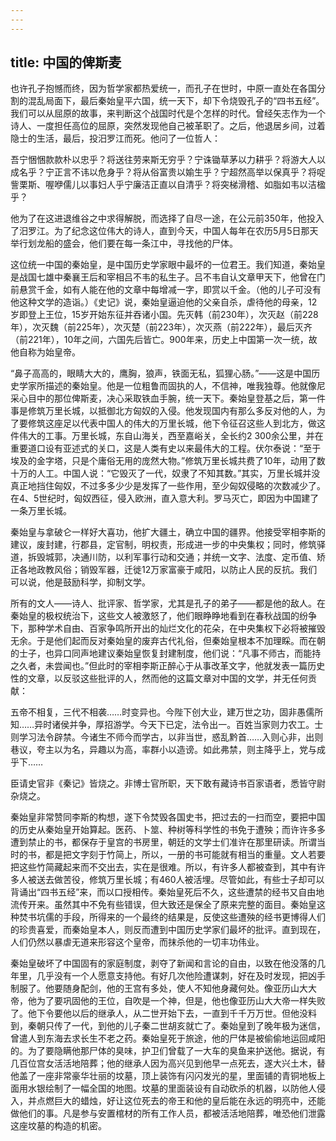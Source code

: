 ```yaml
---
---
---
```

title: 中国的俾斯麦
---




也许孔子抱憾而终，因为哲学家都热爱统一，而孔子在世时，中原一直处在各国分割的混乱局面下，最后秦始皇平六国，统一天下，却下令烧毁孔子的“四书五经”。我们可以从屈原的故事，来判断这个战国时代是个怎样的时代。曾经矢志作为一个诗人、一度担任高位的屈原，突然发现他自己被革职了。之后，他退居乡间，过着隐士的生活，最后，投汨罗江而死。他问了一位哲人：

吾宁悃悃款款朴以忠乎？将送往劳来斯无穷乎？宁诛锄草茅以力耕乎？将游大人以成名乎？宁正言不讳以危身乎？将从俗富贵以媮生乎？宁超然高举以保真乎？将哫訾栗斯、喔咿儒儿以事妇人乎宁廉洁正直以自清乎？将突梯滑稽、如脂如韦以洁楹乎？



他为了在这进退维谷之中求得解脱，而选择了自尽一途，在公元前350年，他投入了汨罗江。为了纪念这位伟大的诗人，直到今天，中国人每年在农历5月5日那天举行划龙船的盛会，他们要在每一条江中，寻找他的尸体。

这位统一中国的秦始皇，是中国历史学家眼中最坏的一位君王。我们知道，秦始皇是战国七雄中秦襄王后和宰相吕不韦的私生子。吕不韦自认文章甲天下，他曾在门前悬赏千金，如有人能在他的文章中每增减一字，即赏以千金。（他的儿子可没有他这种文学的造诣。）《史记》说，秦始皇逼迫他的父亲自杀，虐待他的母亲，12岁即登上王位，15岁开始东征并吞诸小国。先灭韩（前230年），次灭赵（前228年），次灭魏（前225年），次灭楚（前223年），次灭燕（前222年），最后灭齐（前221年），10年之间，六国先后皆亡。900年来，历史上中国第一次一统，故他自称为始皇帝。

“鼻子高高的，眼睛大大的，鹰胸，狼声，铁面无私，狐狸心肠。”——这是中国历史学家所描述的秦始皇。他是一位粗鲁而固执的人，不信神，唯我独尊。他就像尼采心目中的那位俾斯麦，决心采取铁血手腕，统一天下。秦始皇登基之后，第一件事是修筑万里长城，以抵御北方匈奴的入侵。他发现国内有那么多反对他的人，为了要修筑这座足以代表中国人的伟大的万里长城，他下令征召这些人到北方，做这件伟大的工事。万里长城，东自山海关，西至嘉峪关，全长约2 300余公里，并在重要道口设有亚述式的关口，这是人类有史以来最伟大的工程。伏尔泰说：“至于埃及的金字塔，只是个庸俗无用的庞然大物。”修筑万里长城共费了10年，动用了数十万的人工。中国人说：“它毁灭了一代，奴隶了不知其数。”其实，万里长城并没真正地挡住匈奴，不过多多少少是发挥了一些作用，至少匈奴侵略的次数减少了。在4、5世纪时，匈奴西征，侵入欧洲，直入意大利。罗马灭亡，即因为中国建了一条万里长城。

秦始皇与拿破仑一样好大喜功，他扩大疆土，确立中国的疆界。他接受宰相李斯的建议，废封建，行郡县，定官制，明权责，形成进一步的中央集权；同时，修筑驿道，拆毁城郭，决通川防，以利军事行动和交通；并统一文字、法度、定币值、矫正各地政教风俗；销毁军器，迁徙12万家富豪于咸阳，以防止人民的反抗。我们可以说，他是鼓励科学，抑制文学。

所有的文人——诗人、批评家、哲学家，尤其是孔子的弟子——都是他的敌人。在秦始皇的极权统治下，这些文人被激怒了，他们眼睁睁地看到在春秋战国的纷争下，那种学术自由、百家争鸣所开出的灿烂文化的花朵，在中央集权下必将被摧毁无余。于是他们起而反对秦始皇的废弃古代礼俗，但秦始皇根本不加理睬。而在朝的士子，也异口同声地建议秦始皇恢复封建制度，他们说：“凡事不师古，而能持之久者，未尝闻也。”但此时的宰相李斯正醉心于从事改革文字，他就发表一篇历史性的文章，以反驳这些批评的人，然而他的这篇文章对中国的文学，并无任何贡献：

五帝不相复，三代不相袭……时变异也。今陛下创大业，建万世之功，固非愚儒所知……异时诸侯并争，厚招游学。今天下已定，法令出一。百姓当家则力农工。士则学习法令辟禁。今诸生不师今而学古，以非当世，惑乱黔首……入则心非，出则巷议，夸主以为名，异趣以为高，率群小以造谤。如此弗禁，则主降乎上，党与成乎下……

臣请史官非《秦记》皆烧之。非博士官所职，天下敢有藏诗书百家语者，悉皆守尉杂烧之。



秦始皇非常赞同李斯的构想，遂下令焚毁各国史书，把过去的一扫而空，要把中国的历史从秦始皇开始算起。医药、卜筮、种树等科学性的书免于遭殃；而许许多多遭到禁止的书，都保存于皇宫的书房里，朝廷的文学士们准许在那里研读。所谓当时的书，都是把文字刻于竹简上，所以，一册的书可能就有相当的重量。文人若要把这些竹简藏起来而不交出去，实在是很难。所以，有许多人都被查到，其中有许多人被送去做苦役，修筑万里长城；有460人被活埋。尽管如此，有些士子却可以背诵出“四书五经”来，而以口授相传。秦始皇死后不久，这些遭禁的经书又自由地流传开来。虽然其中不免有些错误，但大致还是保全了原来完整的面目。秦始皇这种焚书坑儒的手段，所得来的一个最终的结果是，反使这些遭殃的经书更博得人们的珍贵喜爱，而秦始皇本人，则反而遭到中国历史学家们最坏的批评。直到现在，人们仍然以暴虐无道来形容这个皇帝，而抹杀他的一切丰功伟业。

秦始皇破坏了中国固有的家庭制度，剥夺了新闻和言论的自由，以致在他没落的几年里，几乎没有一个人愿意支持他。有好几次他险遭谋刺，好在及时发现，把凶手制服了。他要随身配剑，他的王宫有多处，使人不知他身藏何处。像亚历山大大帝，他为了要巩固他的王位，自吹是一个神，但是，他也像亚历山大大帝一样失败了。他下令要他以后的继承人，从二世开始下去，一直到千千万万世。但他没料到，秦朝只传了一代，到他的儿子秦二世胡亥就亡了。秦始皇到了晚年极为迷信，曾遣人到东海去求长生不老之药。秦始皇死于旅途，他的尸体是被偷偷地运回咸阳的。为了要隐瞒他那尸体的臭味，护卫们曾载了一大车的臭鱼来护送他。据说，有几百位宫女活活地陪葬；他的继承人因为高兴见到他早一点死去，遂大兴土木，替他盖了一座非常豪华壮丽的坟墓，顶上装饰有闪闪发光的星，里面铺的青铜地板上面用水银绘制了一幅全国的地图。坟墓的里面装设有自动砍杀的机器，以防他人侵入，并点燃巨大的蜡烛，好让这位死去的帝王和他的皇后能在永远的明亮中，还能做他们的事。凡是参与安置棺材的所有工作人员，都被活活地陪葬，唯恐他们泄露这座坟墓的构造的机密。